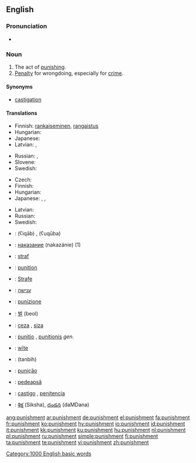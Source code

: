 {{wikipedia}}
==English==

===Pronunciation===
* {{audio|en-us-punishment.ogg|Audio (US)}}

===Noun===
{{en-noun}}

# The act of [[punish|punishing]].
# [[penalty|Penalty]] for wrongdoing, especially for [[crime]].

====Synonyms====
* [[castigation]]

====Translations====
{{trans-top|the act of punishment}}
* Finnish: [[rankaiseminen]], [[rangaistus]]
* Hungarian: {{t+|hu|büntetés}}
* Japanese: {{t+|ja|罰|tr=[[ばつ]], batsu|sc=Jpan}}
* Latvian: {{t-|lv|sods|m|xs=Latvian}}, {{t-|lv|sodīšana|f|xs=Latvian}}
{{trans-mid}}
* Russian: {{t+|ru|наказание|n|tr=nakazánije|sc=Cyrl}}, {{t+|ru|кара|f|tr=kára|sc=Cyrl}}
* Slovene: {{t+|sl|kazen|n}}
* Swedish: {{t+|sv|straff|n}}
{{trans-bottom}}

{{trans-top|penalty for wrongdoing}}
* Czech: {{t-|cs|trest|m}}
* Finnish: {{t-|fi|rangaistus}}
* Hungarian: {{t+|hu|büntetés}}
* Japanese: {{t+|ja|罰|tr=[[ばつ]], batsu|sc=Jpan}}, {{t-|ja|刑罰|tr=keibatsu|sc=Jpan}}, {{t|ja|処罰|tr=shobatsu|sc=Jpan}}
{{trans-mid}}
* Latvian: {{t-|lv|sods|m|xs=Latvian}}
* Russian: {{t+|ru|наказание|n|tr=nakazánije|sc=Cyrl}}
* Swedish: {{t+|sv|straff|n}}
{{trans-bottom}}

{{checktrans-top}}
* {{ttbc|Arabic}}: {{Arab|[[عقاب]]}} (ʕiqāb) {{m}}, {{Arab|[[عقوبة]]}} (ʕuqūba) {{f}}
* {{ttbc|Bulgarian}}: [[наказание]] (nakazánie) {{n}} (1)
* {{ttbc|Dutch}}: [[straf]] {{f}}
* {{ttbc|French}}: [[punition]] {{f}}
* {{ttbc|German}}: [[Strafe]] {{f}}
* {{ttbc|Hebrew}}: [[ענישה]] {{f}}
* {{ttbc|Italian}}: [[punizione]] {{f}}
* {{ttbc|Korean}}: [[벌]] (beol)
* {{ttbc|Kurdish}}: [[ceza]] {{m}}, [[siza]] {{m}}
* {{ttbc|Latin}}: [[punitio]] {{f}}, [[punitionis]] ''gen.''
* {{ttbc|Old English}}: [[wite|wīte]] {{n}}
* {{ttbc|Persian}}: {{fa-Arab|[[تنبیه]]}} (tanbih)
* {{ttbc|Portuguese}}: [[punição]] {{f}}
* {{ttbc|Romanian}}: [[pedeapsă]] {{f}}
* {{ttbc|Spanish}}: [[castigo]] {{m}}, [[penitencia]] {{f}}
* {{ttbc|Telugu}}: [[శిక్ష]] (Siksha), [[దండన]] (daMDana)
{{trans-bottom}}

[[Category:1000 English basic words]]

[[ang:punishment]]
[[ar:punishment]]
[[de:punishment]]
[[el:punishment]]
[[fa:punishment]]
[[fr:punishment]]
[[ko:punishment]]
[[hy:punishment]]
[[io:punishment]]
[[id:punishment]]
[[it:punishment]]
[[kk:punishment]]
[[ku:punishment]]
[[hu:punishment]]
[[nl:punishment]]
[[pl:punishment]]
[[ru:punishment]]
[[simple:punishment]]
[[fi:punishment]]
[[ta:punishment]]
[[te:punishment]]
[[vi:punishment]]
[[zh:punishment]]